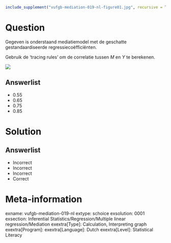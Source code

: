 ```r
include_supplement("vufgb-mediation-019-nl-figure01.jpg", recursive = TRUE)
```

Question
========

Gegeven is onderstaand mediatiemodel met de geschatte gestandaardiseerde regressiecoëfficiënten. 

Gebruik de ‘tracing rules’ om de correlatie tussen *M* en *Y* te berekenen.

![](vufgb-mediation-019-nl-figure01.jpg)
  
Answerlist
----------
* 0.55
* 0.65
* 0.75
* 0.85

Solution
========

Answerlist
----------
* Incorrect
* Incorrect
* Incorrect
* Correct

Meta-information
================
exname: vufgb-mediation-019-nl
extype: schoice
exsolution: 0001
exsection: Inferential Statistics/Regression/Multiple linear regression/Mediation
exextra[Type]: Calculation, Interpreting graph
exextra[Program]: 
exextra[Language]: Dutch
exextra[Level]: Statistical Literacy
